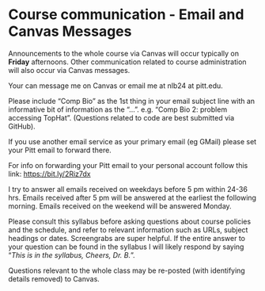 # Course communication - Email and Canvas Messages {#email_and_canvas_msg}

Announcements to the whole course via Canvas will occur typically on **Friday** afternoons.  Other communication related to course administration will also occur via Canvas messages.  

Your can message me on Canvas or email me at nlb24 at pitt.edu.

Please include "Comp Bio" as the 1st thing in your email subject line with an informative bit of information as the "...". e.g. "Comp Bio 2: problem accessing TopHat". (Questions related to code are best submitted via GitHub).


If you use another email service as your primary email (eg GMail) please set your Pitt email to forward there. 

For info on forwarding your Pitt email to your personal account follow this link: [https://bit.ly/2Riz7dx](https://bit.ly/2Riz7dx)

I try to answer all emails received on weekdays before 5 pm within 24-36 hrs.  Emails received after 5 pm will be answered at the earliest the following morning.  Emails received on the weekend will be answered Monday. 


Please consult this syllabus before asking questions about course policies and the schedule, and refer to relevant information such as URLs, subject headings or dates. Screengrabs are super helpful. If the entire answer to your question can be found in the syllabus I will likely respond by saying "*This is in the syllabus, Cheers, Dr. B.*". 

Questions relevant to the whole class may be re-posted (with identifying details removed) to Canvas.

